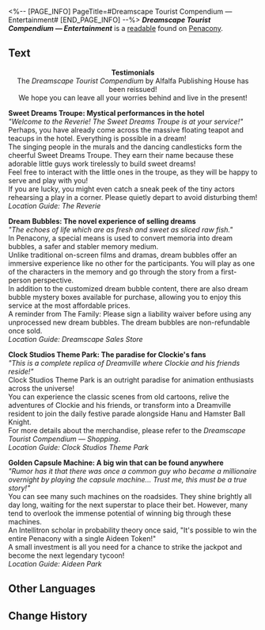 <%-- [PAGE_INFO]
PageTitle=#Dreamscape Tourist Compendium — Entertainment#
[END_PAGE_INFO] --%>
{{Readable Infobox
|id           = 312
|partIds      = 190572
|title        = ''Dreamscape Tourist Compendium &mdash; Entertainment''
|image        = Item Penacony Readable 1.png
|world        = Penacony
|parts        = 1
|author       = <!--to be added-->
|description  = The second of the Tourist Compendium sequels, specifically introducing Penacony's uniquely fun experiences in its various areas.
|part1        = ''Dreamscape Tourist Compendium &mdash; Entertainment''
|source1      = {{cx|Source missing}}
|characters   = 
|factions     = Penacony; The Family
}}
'''''Dreamscape Tourist Compendium &mdash; Entertainment''''' is a [[readable]] found on [[Penacony]].
<!--
==Location==
{{Map Embed|<map name>|<marker id>}}
-->
==Text==
<div align="center">'''Testimonials'''<br />
The ''Dreamscape Tourist Compendium'' by Alfalfa Publishing House has been reissued!<br />
We hope you can leave all your worries behind and live in the present!</div>

'''Sweet Dreams Troupe: Mystical performances in the hotel'''<br />
''"Welcome to the Reverie! The Sweet Dreams Troupe is at your service!"''<br />
Perhaps, you have already come across the massive floating teapot and teacups in the hotel. Everything is possible in a dream!<br />
The singing people in the murals and the dancing candlesticks form the cheerful Sweet Dreams Troupe. They earn their name because these adorable little guys work tirelessly to build sweet dreams!<br />
Feel free to interact with the little ones in the troupe, as they will be happy to serve and play with you!<br />
If you are lucky, you might even catch a sneak peek of the tiny actors rehearsing a play in a corner. Please quietly depart to avoid disturbing them!<br />
''Location Guide: The Reverie''


'''Dream Bubbles: The novel experience of selling dreams'''<br />
''"The echoes of life which are as fresh and sweet as sliced raw fish."''<br />
In Penacony, a special means is used to convert memoria into dream bubbles, a safer and stabler memory medium.<br />
Unlike traditional on-screen films and dramas, dream bubbles offer an immersive experience like no other for the participants. You will play as one of the characters in the memory and go through the story from a first-person perspective.<br />
In addition to the customized dream bubble content, there are also dream bubble mystery boxes available for purchase, allowing you to enjoy this service at the most affordable prices.<br />
A reminder from The Family: Please sign a liability waiver before using any unprocessed new dream bubbles. The dream bubbles are non-refundable once sold.<br />
''Location Guide: Dreamscape Sales Store''

'''Clock Studios Theme Park: The paradise for Clockie's fans'''<br />
''"This is a complete replica of Dreamville where Clockie and his friends reside!"''<br />
Clock Studios Theme Park is an outright paradise for animation enthusiasts across the universe!<br />
You can experience the classic scenes from old cartoons, relive the adventures of Clockie and his friends, or transform into a Dreamville resident to join the daily festive parade alongside Hanu and Hamster Ball Knight.<br />
For more details about the merchandise, please refer to the ''Dreamscape Tourist Compendium &mdash; Shopping''.<br />
''Location Guide: Clock Studios Theme Park''

'''Golden Capsule Machine: A big win that can be found anywhere'''<br />
''"Rumor has it that there was once a common guy who became a millionaire overnight by playing the capsule machine... Trust me, this must be a true story!"''<br />
You can see many such machines on the roadsides. They shine brightly all day long, waiting for the next superstar to place their bet. However, many tend to overlook the immense potential of winning big through these machines.<br />
An Intellitron scholar in probability theory once said, "It's possible to win the entire Penacony with a single Aideen Token!"<br />
A small investment is all you need for a chance to strike the jackpot and become the next legendary tycoon!<br />
''Location Guide: Aideen Park''

<!--
==Trivia==
* 
-->
==Other Languages==
{{Other Languages
|en   = ''Dreamscape Tourist Compendium &mdash; Entertainment''
|zhs  = 《梦境旅游指南-游玩篇》
|zht  = 《夢境旅遊指南-遊玩篇》
|ja   = 『夢境旅行ガイド-娯楽編』
|ko   = ≪꿈세계 여행 가이드-엔터테인먼트편≫
|es   = «Compendio turístico del paisaje onírico: Ocio»
|fr   = ''Guide touristique du Pays des rêves : Divertissement''
|ru   = «Туристический справочник Мира грёз: Развлечения»
|th   = "คู่มือท่องเที่ยวแดนฝัน - การท่องเที่ยว"
|vi   = "Hướng Dẫn Du Lịch Cõi Mộng-Tham Quan"
|de   = „Handbücher für Touristen der Traumlandschaft – Unterhaltung“
|id   = "Panduan Wisata Dunia Mimpi - Permainan"
|pt   = "Compêndio Turístico do Mundonírico – Entretenimento"
}}

==Change History==
{{Change History|2.0}}